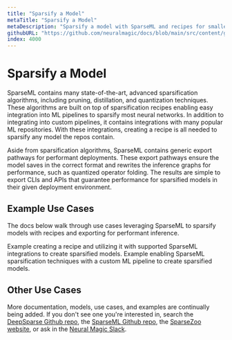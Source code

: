 ```yaml
---
title: "Sparsify a Model"
metaTitle: "Sparsify a Model"
metaDescription: "Sparsify a model with SparseML and recipes for smaller, faster, and cheaper model inferences in deployment"
githubURL: "https://github.com/neuralmagic/docs/blob/main/src/content/get-started/sparsify-a-model.mdx"
index: 4000
---
```


# Sparsify a Model

SparseML contains many state-of-the-art, advanced sparsification algorithms, including pruning, distillation, and quantization techniques.
These algorithms are built on top of sparsification recipes enabling easy integration into ML pipelines to sparsify most neural networks.
In addition to integrating into custom pipelines, it contains integrations with many popular ML repositories.
With these integrations, creating a recipe is all needed to sparsify any model the repos contain.

Aside from sparsification algorithms, SparseML contains generic export pathways for performant deployments.
These export pathways ensure the model saves in the correct format and rewrites the inference graphs for performance, such as quantized operator folding.
The results are simple to export CLIs and APIs that guarantee performance for sparsified models in their given deployment environment.

## Example Use Cases

The docs below walk through use cases leveraging SparseML to sparsify models with recipes and exporting for performant inference.

<LinkCards>
  <LinkCard href="./supported-integrations" heading="Supported Integrations">
    Example creating a recipe and utilizing it with supported SparseML integrations to create sparsified models.
  </LinkCard>

  <LinkCard href="./custom-integrations" heading="Custom Integrations">
    Example enabling SparseML sparsification techniques with a custom ML pipeline to create sparsified models.
  </LinkCard>
</LinkCards>

## Other Use Cases

More documentation, models, use cases, and examples are continually being added.
If you don't see one you're interested in, search the [DeepSparse Github repo](https://github.com/neuralmagic/deepsparse), the [SparseML Github repo](https://github.com/neuralmagic/sparseml), the [SparseZoo website](https://sparsezoo.neuralmagic.com/), or ask in the [Neural Magic Slack](https://join.slack.com/t/discuss-neuralmagic/shared_invite/zt-q1a1cnvo-YBoICSIw3L1dmQpjBeDurQ).
